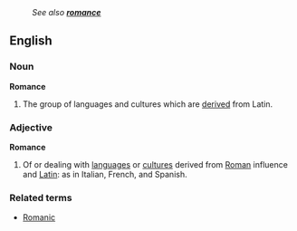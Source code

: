 :''See also '''[[romance]]'''''
==English==
===Noun===
'''Romance'''
#The group of languages and cultures which are [[derive]]d from Latin.

===Adjective===
'''Romance'''
# Of or dealing with [[language]]s or [[culture]]s derived from [[Roman]] influence and [[Latin]]: as in Italian, French, and Spanish.

===Related terms===
*[[Romanic]]